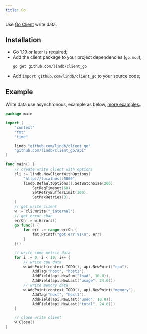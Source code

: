 ```yaml
---
title: Go
---
```


Use [Go Client](https://github.com/lindb/client_go) write data.

## Installation

- Go 1.19 or later is required;
- Add the client package to your project dependencies (`go.mod`);
  ```sh
  go get github.com/lindb/client_go
  ```
- Add `import github.com/lindb/client_go` to your source code;

## Example

Write data use asynchronous, example as below, [more examples](https://github.com/lindb/client_go/tree/main/example)。

```go
package main

import (
	"context"
	"fmt"
	"time" 

	lindb "github.com/lindb/client_go"
	"github.com/lindb/client_go/api"
)

func main() {
	// create write client with options
	cli := lindb.NewClientWithOptions(
		"http://localhost:9000",
		lindb.DefaultOptions().SetBatchSize(200).
			SetReqTimeout(60).
			SetRetryBufferLimit(100).
			SetMaxRetries(3),
	)
	// get write client
	w := cli.Write("_internal")
	// get error chan
	errCh := w.Errors()
	go func() {
		for err := range errCh {
			fmt.Printf("got err:%s\n", err)
		}
	}()

	// write some metric data
	for i := 0; i < 10; i++ {
		// write cpu data
		w.AddPoint(context.TODO(), api.NewPoint("cpu").
			AddTag("host", "host1").
			AddField(api.NewSum("load", 10.0)).
			AddField(api.NewLast("usage", 24.0)))
		// write memory data
		w.AddPoint(context.TODO(), api.NewPoint("memory").
			AddTag("host", "host1").
			AddField(api.NewLast("used", 10.0)).
			AddField(api.NewLast("total", 24.0)))
	}

	// close write client
	w.Close()
}
```

